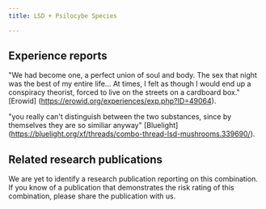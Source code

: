 ---
title: LSD + Psilocybe Species

---

## Experience reports

"We had become one, a perfect union of soul and body. The sex that night was the best of my entire life... At times, I felt as though I would end up a conspiracy theorist, forced to live on the streets on a cardboard box." [Erowid] (https://erowid.org/experiences/exp.php?ID=49064).

"you really can't distinguish between the two substances, since by themselves they are so similiar anyway" [Bluelight] (https://bluelight.org/xf/threads/combo-thread-lsd-mushrooms.339690/).


## Related research publications

We are yet to identify a research publication reporting on this combination. If you know of a publication that demonstrates the risk rating of this combination, please share the publication with us.



